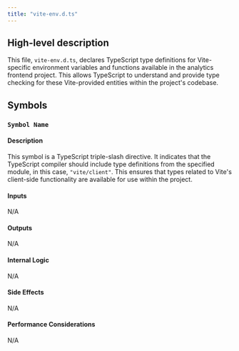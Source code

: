 ```yaml
---
title: "vite-env.d.ts"
---
```


## High-level description
This file, `vite-env.d.ts`, declares TypeScript type definitions for Vite-specific environment variables and functions available in the analytics frontend project. This allows TypeScript to understand and provide type checking for these Vite-provided entities within the project's codebase. 

## Symbols

### `Symbol Name`
#### Description
This symbol is a TypeScript triple-slash directive. It indicates that the TypeScript compiler should include type definitions from the specified module, in this case, `"vite/client"`. This ensures that types related to Vite's client-side functionality are available for use within the project.

#### Inputs
N/A

#### Outputs
N/A

#### Internal Logic
N/A

#### Side Effects
N/A

#### Performance Considerations
N/A
